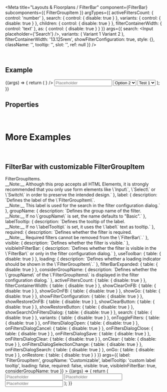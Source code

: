 
<Meta
  title="Layouts & Floorplans / FilterBar"
  component={FilterBar}
  subcomponents={{ FilterGroupItem }}
  argTypes={{
    activeFiltersCount: { control: 'number' },
    search: { control: { disable: true } },
    variants: { control: { disable: true } },
    children: { control: { disable: true } },
    filterContainerWidth: { control: 'text' },
    as: { control: { disable: true } }
  }}
  args={{
    search: <Input placeholder={'Search'} />,
    variants: (
      <VariantManagement>
        <VariantItem>Variant 1</VariantItem>
        <VariantItem selected>Variant 2</VariantItem>
      </VariantManagement>
    ),
    filterContainerWidth: '13.125rem',
    showFilterConfiguration: true,
    style: {},
    className: '',
    tooltip: '',
    slot: '',
    ref: null
  }}
/>

<DocsHeader />

<br />

## Example

<Canvas>
  <Story name="Default">
    {(args) => {
      return (
        <FilterBar {...args}>
          <FilterGroupItem label="StepInput">
            <StepInput />
          </FilterGroupItem>
          <FilterGroupItem label="RatingIndicator">
            <RatingIndicator />
          </FilterGroupItem>
          <FilterGroupItem label="MultiInput">
            <MultiInput
              tokens={
                <>
                  <Token text="Argentina" />
                  <Token text="Bulgaria" />
                  <Token text="England" />
                  <Token text="Finland" />
                </>
              }
            />
          </FilterGroupItem>
          <FilterGroupItem label="Input">
            <Input placeholder="Placeholder" />
          </FilterGroupItem>
          <FilterGroupItem label="Switch">
            <Switch />
          </FilterGroupItem>
          <FilterGroupItem label="SELECT w/ initial selected">
            <Select>
              <Option>Option 1</Option>
              <Option selected>Option 2</Option>
              <Option>Option 3</Option>
              <Option>Option 4</Option>
            </Select>
          </FilterGroupItem>
          <FilterGroupItem label="SELECT w/o initial selected">
            <Select>
              <Option data-key="Test 1" selected icon="add">
                Test 1
              </Option>
              <Option data-key="Test 2" icon="add">
                Test 2
              </Option>
              <Option data-key="Test 3" icon="add">
                Test 3
              </Option>
              <Option data-key="Test 4" icon="add">
                Test 4
              </Option>
              <Option data-key="Test 5" icon="add">
                Test 5
              </Option>
            </Select>
          </FilterGroupItem>
          <FilterGroupItem label="MultBox w/ initial selected" groupName="Group 1">
            <MultiComboBox>
              <MultiComboBoxItem text="MultiComboBoxItem 1" />
              <MultiComboBoxItem selected text="MultiComboBoxItem 2" />
              <MultiComboBoxItem text="MultiComboBoxItem 3" />
              <MultiComboBoxItem selected text="MultiComboBoxItem 4" />
            </MultiComboBox>
          </FilterGroupItem>
          <FilterGroupItem label="ComboBox w/o initial selected" groupName="Group 2">
            <ComboBox>
              <ComboBoxItem text="ComboBoxItem 1" />
              <ComboBoxItem text="ComboBoxItem 2" />
              <ComboBoxItem text="ComboBoxItem 3" />
              <ComboBoxItem text="ComboBoxItem 4" />
            </ComboBox>
          </FilterGroupItem>
          <FilterGroupItem label="Date Picker" groupName="Group 2">
            <DateRangePicker style={{ minWidth: 'auto' }} />
          </FilterGroupItem>
        </FilterBar>
      );
    }}
  </Story>
</Canvas>

## Properties

<ArgsTable story="Default" />

<br />

# More Examples

<br />

## FilterBar with customizable FilterGroupItem

<Canvas>
  <Story
    name="with customizable FilterGroupItem"
    argTypes={{
      children: {
        description: `Content of the <code>FilterGroupItems</code>.<br />__Note:__ Although this prop accepts all HTML Elements, it is strongly recommended that you only use form elements like \`Input\`, \`Select\` or \`Switch\` in order to preserve the intended design.`
      },
      label: {
        description: `Defines the label of the \`FilterGroupItem\`.<br />__Note:__ This label is used for the search in the filter configuration dialog.`
      },
      groupName: {
        description: `Defines the group name of the filter.<br />__Note:__ If no \`groupName\` is set, the name defaults to "Basic".`
      },
      labelTooltip: {
        description: `Defines the tooltip of the label.<br />__Note:__ If no \`labelTooltip\` is set, it uses the \`label\` text as tooltip.`
      },
      required: {
        description: `Defines whether the filter is required.<br />__Note:__ Required filters cannot be removed from the \`FilterBar\`.`
      },
      visible: { description: `Defines whether the filter is visible.` },
      visibleInFilterBar: {
        description: `Defines whether the filter is visible in the \`FilterBar\` or only in the filter configuration dialog.`
      },
      useToolbar: { table: { disable: true } },
      loading: {
        description: `Defines whether a loading indicator should be shown in the \`FilterGroupItem\`.`
      },
      filterBarExpanded: { table: { disable: true } },
      considerGroupName: {
        description: `Defines whether the \`groupName\` of the \`FilterGroupItems\` is displayed in the filter configuration dialog.`
      },
      activeFiltersCount: { table: { disable: true } },
      filterContainerWidth: { table: { disable: true } },
      showClearOnFB: { table: { disable: true } },
      showGoOnFB: { table: { disable: true } },
      showGo: { table: { disable: true } },
      showFilterConfiguration: { table: { disable: true } },
      showRestoreOnFB: { table: { disable: true } },
      showClearButton: { table: { disable: true } },
      showRestoreButton: { table: { disable: true } },
      showSearchOnFiltersDialog: { table: { disable: true } },
      search: { table: { disable: true } },
      variants: { table: { disable: true } },
      onToggleFilters: { table: { disable: true } },
      onFiltersDialogOpen: { table: { disable: true } },
      onFiltersDialogCancel: { table: { disable: true } },
      onFiltersDialogClose: { table: { disable: true } },
      onFiltersDialogSave: { table: { disable: true } },
      onFiltersDialogClear: { table: { disable: true } },
      onClear: { table: { disable: true } },
      onFiltersDialogSelectionChange: { table: { disable: true } },
      onFiltersDialogSearch: { table: { disable: true } },
      onGo: { table: { disable: true } },
      onRestore: { table: { disable: true } }
    }}
    args={{
      label: 'FilterGroupItem',
      groupName: 'Customizable',
      labelTooltip: 'custom label tooltip',
      loading: false,
      required: false,
      visible: true,
      visibleInFilterBar: true,
      considerGroupName: true
    }}
  >
    {(args) => {
      return (
        <FilterBar showFilterConfiguration considerGroupName showSearchOnFiltersDialog>
          <FilterGroupItem
            label={args.label}
            groupName={args.groupName}
            labelTooltip={args.labelTooltip}
            loading={args.loading}
            required={args.required}
            visible={args.visible}
            visibleInFilterBar={args.visibleInFilterBar}
            considerGroupName={args.considerGroupName}
          >
            <Input placeholder="Placeholder" />
          </FilterGroupItem>
          <FilterGroupItem label="Filter 1" groupName="Not customizable">
            <Input placeholder="Placeholder" />
          </FilterGroupItem>
          <FilterGroupItem label="Filter 2" groupName="Not customizable">
            <Input placeholder="Placeholder" />
          </FilterGroupItem>
        </FilterBar>
      );
    }}
  </Story>
</Canvas>

<ArgsTable story="with customizable FilterGroupItem" />
